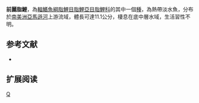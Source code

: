 {{Speciesbox 
| taxon = Astyanax anterior
| status = NE
| status_system = IUCN3.1
| authority =  [[Eigenmann|Eigenmann]], 1908
| synonyms = 
}}
'''前麗脂鯉'''，為[[輻鰭魚綱|輻鰭魚綱]][[脂鯉目|脂鯉目]][[脂鯉亞目|脂鯉亞目]][[脂鯉科|脂鯉科]]的其中一個[[種|種]]，為熱帶淡水魚，分布於[[南美洲|南美洲]][[亞馬遜河|亞馬遜河]]上游流域，體長可達11.1公分，棲息在底中層水域，生活習性不明。

==参考文献==
{{refbegin}}
*{{FishBase_species|genus=Astyanax|species=anterior|year=2013|month=11}}
{{refend}}

== 扩展阅读 ==
{{refbegin}}
{{wikispecies-inline|Astyanax anterior|前麗脂鯉}}
{{refend}}
{{Taxonbar|from=Q6398534}}

[[Category:麗脂鯉屬|Q]]


{{魚類小作品}}